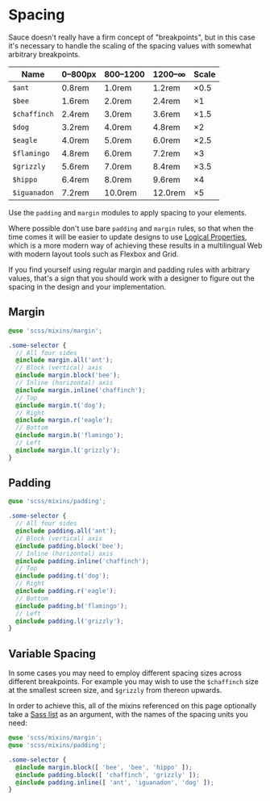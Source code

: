 
<Meta title="Styles/Spacing" />

# Spacing

Sauce doesn't really have a firm concept of "breakpoints", but in this case it's necessary to handle the scaling of the spacing values with somewhat arbitrary breakpoints.

| Name         | 0–800px | 800–1200 | 1200–∞  | Scale      |
| ------------ | ------- | -------- | ------- | ---------- |
| `$ant`       | 0.8rem  | 1.0rem   | 1.2rem  | &times;0.5 |
| `$bee`       | 1.6rem  | 2.0rem   | 2.4rem  | &times;1   |
| `$chaffinch` | 2.4rem  | 3.0rem   | 3.6rem  | &times;1.5 |
| `$dog`       | 3.2rem  | 4.0rem   | 4.8rem  | &times;2   |
| `$eagle`     | 4.0rem  | 5.0rem   | 6.0rem  | &times;2.5 |
| `$flamingo`  | 4.8rem  | 6.0rem   | 7.2rem  | &times;3   |
| `$grizzly`   | 5.6rem  | 7.0rem   | 8.4rem  | &times;3.5 |
| `$hippo`     | 6.4rem  | 8.0rem   | 9.6rem  | &times;4   |
| `$iguanadon` | 7.2rem  | 10.0rem  | 12.0rem | &times;5   |

Use the `padding` and `margin` modules to apply spacing to your elements.

Where possible don't use bare `padding` and `margin` rules, so that when the time comes it will be easier to update designs to use [Logical Properties](https://developer.mozilla.org/en-US/docs/Web/CSS/CSS_Logical_Properties/Basic_concepts), which is a more modern way of achieving these results in a multilingual Web with modern layout tools such as Flexbox and Grid.

If you find yourself using regular margin and padding rules with arbitrary values, that's a sign that you should work with a designer to figure out the spacing in the design and your implementation.

## Margin

```scss
@use 'scss/mixins/margin';

.some-selector {
  // All four sides
  @include margin.all('ant');
  // Block (vertical) axis
  @include margin.block('bee');
  // Inline (horizontal) axis
  @include margin.inline('chaffinch');
  // Top
  @include margin.t('dog');
  // Right
  @include margin.r('eagle');
  // Bottom
  @include margin.b('flamingo');
  // Left
  @include margin.l('grizzly');
}
```

## Padding

```scss
@use 'scss/mixins/padding';

.some-selector {
  // All four sides
  @include padding.all('ant');
  // Block (vertical) axis
  @include padding.block('bee');
  // Inline (horizontal) axis
  @include padding.inline('chaffinch');
  // Top
  @include padding.t('dog');
  // Right
  @include padding.r('eagle');
  // Bottom
  @include padding.b('flamingo');
  // Left
  @include padding.l('grizzly');
}
```

## Variable Spacing

In some cases you may need to employ different spacing sizes across different breakpoints. For example you may wish to use the `$chaffinch` size at the smallest screen size, and `$grizzly` from thereon upwards.

In order to achieve this, all of the mixins referenced on this page optionally take a [Sass list](https://sass-lang.com/documentation/modules/list) as an argument, with the names of the spacing units you need:

```scss
@use 'scss/mixins/margin';
@use 'scss/mixins/padding';

.some-selector {
  @include margin.block([ 'bee', 'bee', 'hippo' ]);
  @include padding.block([ 'chaffinch', 'grizzly' ]);
  @include padding.inline([ 'ant', 'iguanadon', 'dog' ]);
}
```
